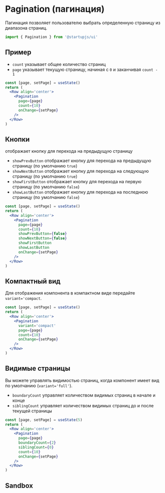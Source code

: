 
# Pagination (пагинация)

Пагинация позволяет пользователю выбрать определенную страницу из диапазона страниц.

```jsx
import { Pagination } from '@startupjs/ui'
```

## Пример

- `count` указывает общее количество страниц
- `page` указывает текущую страницу, начиная с `0` и заканчивая `count - 1`

```jsx example
const [page, setPage] = useState()
return (
  <Row align='center'>
    <Pagination
      page={page}
      count={10}
      onChange={setPage}
    />
  </Row>
)
```


## Кнопки

отображает кнопку для перехода на предыдущую страницу
- `showPrevButton` отображает кнопку для перехода на предыдущую страницу (по умолчанию `true`)
- `showNextButton` отображает кнопку для перехода на следующую страницу (по умолчанию `true`)
- `showFirstButton` отображает кнопку для перехода на первую страницу (по умолчанию `false`)
- `showLastButton` отображает кнопку для перехода на последнюю страницу (по умолчанию `false`)

```jsx example
const [page, setPage] = useState()
return (
  <Row align='center'>
    <Pagination
      page={page}
      count={10}
      showPrevButton={false}
      showNextButton={false}
      showFirstButton
      showLastButton
      onChange={setPage}
    />
  </Row>
)
```

## Компактный вид

Для отображения компонента в компактном виде передайте `variant='compact`.

```jsx example
const [page, setPage] = useState()
return (
  <Row align='center'>
    <Pagination
      variant='compact'
      page={page}
      count={10}
      onChange={setPage}
    />
  </Row>
)
```

## Видимые страницы

Вы можете управлять видимостью страниц, когда компонент имеет вид по умолчанию (`variant='full'`).

- `boundaryCount` управляет количеством видимых страниц в начале и конце
- `siblingCount` управляет количеством видимых страниц до и после текущей страницы

```jsx example
const [page, setPage] = useState(5)
return (
  <Row align='center'>
    <Pagination
      page={page}
      boundaryCount={2}
      siblingCount={0}
      count={10}
      onChange={setPage}
    />
  </Row>
)
```

## Sandbox

<Sandbox Component={Pagination} />
